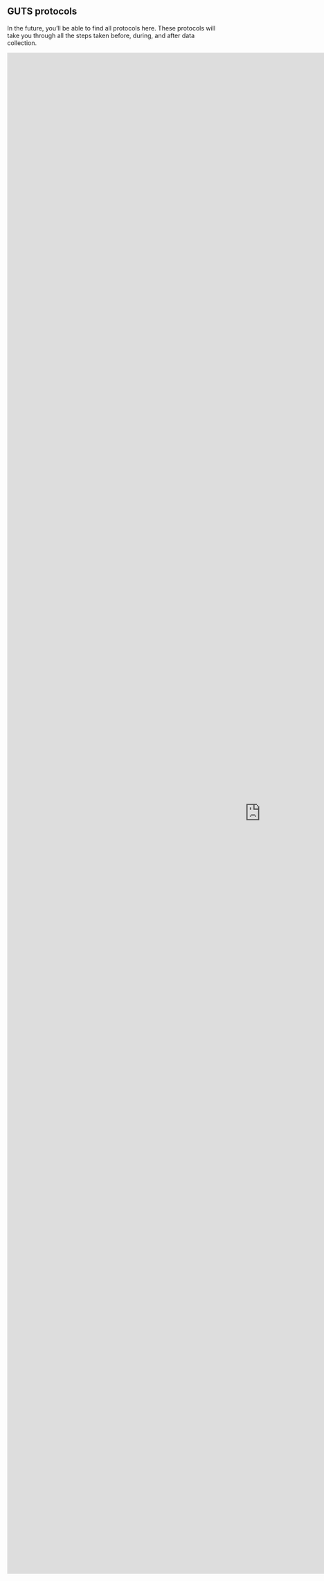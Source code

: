 ## GUTS protocols

In the future, you'll be able to find all protocols here. These protocols will take you through all the steps taken before, during, and after data collection.

<iframe src="https://muldersf.github.io/guts-rdm-protocols/" frameborder="no" scrolling="no" width="1300px" height="100%" style="-webkit-transform:scale(0.9);-moz-transform-scale(0.9);-moz-transform-origin: top left; -webkit-transform-origin: top left; -o-transform-origin: top left; -ms-transform-origin: top left; transform-origin: top left;">

</iframe>
